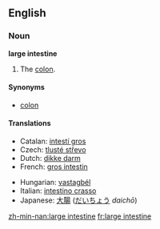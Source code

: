 ==English==
{{wikipedia}}

===Noun===
'''large intestine'''

# {{anatomy}} The [[colon]].

====Synonyms====
*[[colon]]

====Translations====
{{trans-top|bodily organ}}
*Catalan: [[intestí gros]] {{m}}
*Czech: [[tlusté střevo]] {{n}}
*Dutch: [[dikke darm]] {{m}}
*French: [[gros intestin]] {{m}}
{{trans-mid}}
*Hungarian: [[vastagbél]]
*Italian: [[intestino crasso]] {{m}}
*Japanese: [[大腸]] ([[だいちょう]] ''daichō'')
{{trans-bottom}}

[[zh-min-nan:large intestine]]
[[fr:large intestine]]